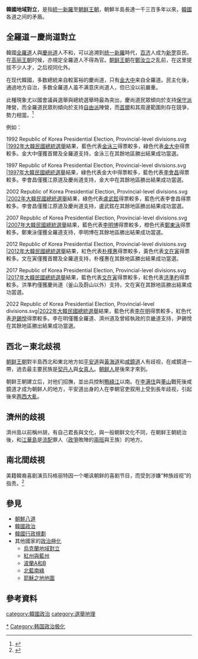 '''韓國地域對立'''，是指[[統一新羅|統一新羅]]至[[朝鲜王朝|朝鲜王朝]]，朝鮮半島長達一千三百多年以來，[[韓國|韓國]]各道之间的矛盾。

== 全羅道－慶尚道對立 ==
韓國[[全羅道|全羅道]]人與[[慶尚道|慶尚道]]人不和，可以追溯到[[统一新羅|统一新羅]]時代，[[百济|百济]]人成为[[新罗|新罗]]臣民。在[[高丽王朝|高丽王朝]]时候，亦規定全羅道人不得為官。[[朝鲜王朝|朝鲜王朝]]在[[鄭汝立|鄭汝立]]之乱前，在这里提拔不少人才，之后视同化外。

在现代韓國，多数總統来自較富裕的慶尚道，只有[[金大中|金大中]]来自全羅道。民主化後，通過地方自治，多数全羅道人虽不满意庆尚道人，但已没以前嚴重。

此種現象尤以國會議員選舉與總統選舉時最為突出，慶尚道民眾傾向於支持[[保守派|保守派]]陣營，而全羅道民眾則傾向於支持[[自由派|自由派]]陣營，而[[首爾|首爾]]和其周邊範圍則存在競爭，勢力相當。<ref>{{Cite web |url=https://news.mingpao.com/pns/dailynews/web_tc/article/20170511/s00014/1494440384125 |title=世局解碼：韓國「嶺南」總統提名「湖南」總理 文在寅望破地域政治壁壘 |accessdate=2017-10-04 |archive-date=2017-10-04 |archive-url=https://web.archive.org/web/20171004141818/https://news.mingpao.com/pns/dailynews/web_tc/article/20170511/s00014/1494440384125 |dead-url=no }}</ref>

例如：
<gallery>
1992 Republic of Korea Presidential Election, Provincial-level divisions.svg |[[1992年大韓民國總統選舉|1992年大韓民國總統選舉]]結果，藍色代表[[金泳三|金泳三]]得票較多，綠色代表[[金大中|金大中]]得票較多。金大中僅獲首爾及全羅道支持，金泳三在其餘地區勝出結果成功當選。

1997 Republic of Korea Presidential Election, Provincial-level divisions.svg |[[1997年大韓民國總統選舉|1997年大韓民國總統選舉]]結果，綠色代表金大中得票較多，藍色代表[[李會昌|李會昌]]得票較多。李會昌僅獲江原道及慶尚道支持，金大中在其餘地區勝出結果成功當選。

2002 Republic of Korea Presidential Election, Provincial-level divisions.svg |[[2002年大韓民國總統選舉|2002年大韓民國總統選舉]]結果，綠色代表[[盧武鉉|盧武鉉]]得票較多，藍色代表李會昌得票較多。李會昌僅獲江原道及慶尚道支持，盧武鉉在其餘地區勝出結果成功當選。

2007 Republic of Korea Presidential Election, Provincial-level divisions.svg |[[2007年大韓民國總統選舉|2007年大韓民國總統選舉]]結果，藍色代表[[李明博|李明博]]得票較多，橙色代表[[鄭東泳|鄭東泳]]得票較多。鄭東泳僅獲全羅道支持，李明博在其餘地區勝出結果成功當選。

2012 Republic of Korea Presidential Election, Provincial-level divisions.svg |[[2012年大韓民國總統選舉|2012年大韓民國總統選舉]]結果，紅色代表[[朴槿惠|朴槿惠]]得票較多，黃色代表[[文在寅|文在寅]]得票較多。文在寅僅獲首爾及全羅道支持，朴槿惠在其餘地區勝出結果成功當選。

2017 Republic of Korea Presidential Election, Provincial-level divisions.svg |[[2017年大韓民國總統選舉|2017年大韓民國總統選舉]]結果，藍色代表[[文在寅|文在寅]]得票較多，紅色代表[[洪準杓|洪準杓]]得票較多。洪準杓僅獲慶尚道（釜山及蔚山以外）支持，文在寅在其餘地區勝出結果成功當選。

2022 Republic of Korea Presidential Election, Provincial-level divisions.svg|[[2022年大韓民國總統選舉|2022年大韓民國總統選舉]]結果，藍色代表[[李在明|李在明]]得票較多，紅色代表[[尹錫悅|尹錫悅]]得票較多。李在明僅獲全羅道、濟州道及曾經執政的京畿道支持，尹錫悅在其餘地區勝出結果成功當選。

</gallery>

== 西北－東北歧視 ==
[[朝鲜王朝|朝鲜王朝]]對半島西北和東北地方如[[平安道|平安道]]與[[黃海道|黃海道]]和[[咸鏡道|咸鏡道]]人有歧视，在咸鏡道一帶，過去最主要民族是[[契丹人|契丹人]]與[[女真人|女真人]]。[[朝鲜人|朝鲜人]]是後來才來到。

朝鲜王朝建立后，对他们招撫，並出兵控制[[鴨綠江|鴨綠江]]以南。在[[李满住|李满住]]與[[董山|董山]]戰死後咸鏡道才成为朝鲜人的地方，平安道出身的人在李朝官吏叙用上受到長年歧视，引起後來[[两西大亂|两西大亂]]。

== 濟州的歧視 ==
濟州島以前稱州胡，有自己君長與文化，與一般朝鲜文化不同，在朝鲜王朝統治後，和[[江華島|江華島]]是[[流放|流配]]罪人（[[政爭|政爭]]敗陣的[[兩班|兩班]]與王族）的地方。

== 南北間歧視 ==
美籍韓裔喜剧演员玛格丽特因一个嘲讽朝鲜的喜剧节目，而受到涉嫌“种族歧视”的指责。<ref>{{Cite web |url=http://ent.qq.com/a/20150114/014249.htm |title=韩裔演员金球奖讽朝鲜惹争议 被批涉嫌种族歧视 |accessdate=2017-10-05 |archive-date=2017-10-05 |archive-url=https://web.archive.org/web/20171005151615/http://ent.qq.com/a/20150114/014249.htm |dead-url=no }}</ref>

== 參見 ==
* [[朝鮮八道|朝鮮八道]]
* [[韓國政治|韓國政治]]
* [[韓國行政規劃|韓國行政規劃]]
* 其他國家的[[政治極化|政治極化]]
** [[烏克蘭地域對立|烏克蘭地域對立]]
** [[紅州與藍州|紅州與藍州]]
** [[波蘭A和B|波蘭A和B]]
** [[北藍南綠|北藍南綠]]
** [[耶穌之地地圖|耶穌之地地圖]]

== 參考資料 ==

[[category:韓國政治|category:韓國政治]]
[[category:選舉地理|category:選舉地理]]
[[Category:朝鮮半島地區|*]]
<references />
[[Category:韩国政治极化|Category:韩国政治极化]]